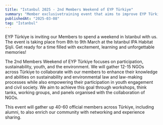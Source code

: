 ```yaml
---
title: "Istanbul 2025 - 2nd Members Weekend of EYP Türkiye"
summary: "Member exclusivetraining event that aims to improve EYP Türkiye's capacity."
publishedAt: "2025-03-08"
tag: "İstanbul"
---
```


EYP Türkiye is inviting our Members to spend a weekend in Istanbul with us. The event is taking place from 8th to 9th March at the Istanbul IPA Habitat Şişli. Get ready for a time filled with excitement, learning and unforgettable memories! 



The 2nd Members Weekend of EYP Türkiye focuses on participation, sustainability, youth, and the environment. We will gather 12-15 NGOs across Türkiye to collaborate with our members to enhance their knowledge and abilities on sustainability and environmental law and law-making processes while also empowering their participation in youth engagement and civil society. We aim to achieve this goal through workshops, think tanks, working groups, and panels organised with the collaboration of NGOs.



This event will gather up 40-60 official members across Türkiye, including alumni, to also enrich our community with networking and experience sharing.